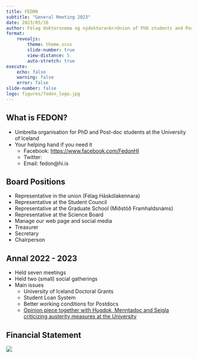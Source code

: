 ```yaml
---
title: FEDON
subtitle: "General Meeting 2023"
date: 2023/05/16
author: Félag doktorsnema og nýdoktora<br>Union of PhD students and Post-doc researchers at the University of Iceland
format: 
    revealjs:
        theme: theme.scss
        slide-number: true
        view-distance: 5
        auto-stretch: true
execute:
    echo: false
    warning: false
    error: false
slide-number: false
logo: figures/fedon_logo.jpg
---
```


## What is FEDON?

* Umbrella organisation for PhD and Post-doc students at the University of Iceland
* Your helping hand if you need it
    - Facebook: [https://www.facebook.com/FedonHI](https://www.facebook.com/FedonHI)
    - Twitter: [](https://twitter.com/FedonHI)
    - Email: fedon@hi.is
    
## Board Positions

* Representative in the union (Félag Háskólakennara)
* Representative at the Student Council
* Representative at the Graduate School (Miðstöð Framhaldsnáms)
* Representative at the Science Board
* Manage our web page and social media
* Treasurer
* Secretary
* Chairperson

## Annal 2022 - 2023

* Held seven meetings
* Held two (small) social gatherings
* Main issues
    - University of Iceland Doctoral Grants
    - Student Loan System
    - Better working conditions for Postdocs
    - [Opinion piece together with Hugdok, Menntadoc and Seigla criticizing austerity measures at the University](https://www.visir.is/g/20232404316d/adhaldsadgerdir-ogna-nylidun-innan-haskolasamfelagsins-rannsoknum-og-thekkingarskopun-a-islandi)


## Financial Statement

![](figures/finstatement.png){.r-stretch}
